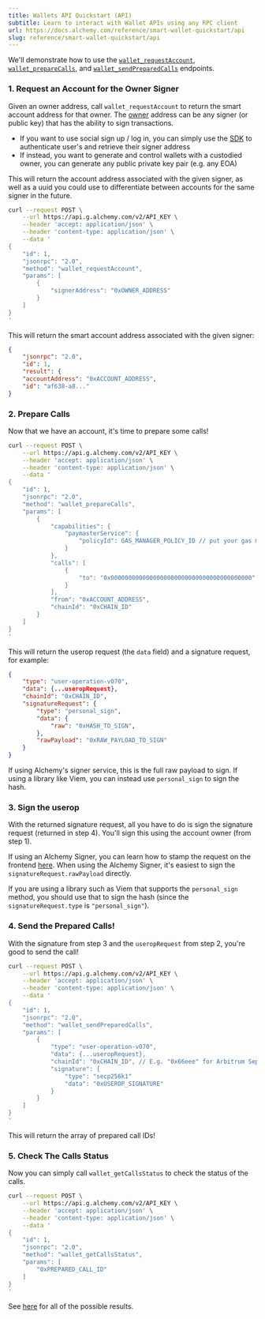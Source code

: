 ```yaml
---
title: Wallets API Quickstart (API)
subtitle: Learn to interact with Wallet APIs using any RPC client
url: https://docs.alchemy.com/reference/smart-wallet-quickstart/api
slug: reference/smart-wallet-quickstart/api
---
```


We'll demonstrate how to use the [`wallet_requestAccount`](/docs/wallets/api/smart-wallets/wallet-api-endpoints/wallet-api-endpoints/wallet-request-account), [`wallet_prepareCalls`](/docs/wallets/api/smart-wallets/wallet-api-endpoints/wallet-api-endpoints/wallet-prepare-calls), and [`wallet_sendPreparedCalls`](/docs/wallets/api/smart-wallets/wallet-api-endpoints/wallet-api-endpoints/wallet-send-prepared-calls) endpoints.

### 1. Request an Account for the Owner Signer

Given an owner address, call `wallet_requestAccount` to return the smart account address for that owner. The [owner](/docs/wallets/concepts/smart-account-signer) address can be any signer (or public key) that has the ability to sign transactions.

- If you want to use social sign up / log in, you can simply use the [SDK](/docs/wallets/react/getting-started) to authenticate user's and retrieve their signer address
- If instead, you want to generate and control wallets with a custodied owner, you can generate any public private key pair (e.g. any EOA)

This will return the account address associated with the given signer, as well as a uuid you could use to differentiate between accounts for the same signer in the future.

```bash
curl --request POST \
    --url https://api.g.alchemy.com/v2/API_KEY \
    --header 'accept: application/json' \
    --header 'content-type: application/json' \
    --data '
{
    "id": 1,
    "jsonrpc": "2.0",
    "method": "wallet_requestAccount",
    "params": [
        {
            "signerAddress": "0xOWNER_ADDRESS"
        }
    ]
}
'
```

This will return the smart account address associated with the given signer:

```json
{
    "jsonrpc": "2.0",
    "id": 1,
    "result": {
    "accountAddress": "0xACCOUNT_ADDRESS",
    "id": "af638-a8..."
}
```

### 2. Prepare Calls

Now that we have an account, it's time to prepare some calls!

```bash
curl --request POST \
    --url https://api.g.alchemy.com/v2/API_KEY \
    --header 'accept: application/json' \
    --header 'content-type: application/json' \
    --data '
{
    "id": 1,
    "jsonrpc": "2.0",
    "method": "wallet_prepareCalls",
    "params": [
        {
            "capabilities": {
                "paymasterService": {
                    "policyId": GAS_MANAGER_POLICY_ID // put your gas manager policy ID here
                }
            },
            "calls": [
                {
                    "to": "0x0000000000000000000000000000000000000000"
                }
            ],
            "from": "0xACCOUNT_ADDRESS",
            "chainId": "0xCHAIN_ID"
        }
    ]
}
'
```

This will return the userop request (the `data` field) and a signature request, for example:

```json
{
    "type": "user-operation-v070",
    "data": {...useropRequest},
    "chainId": "0xCHAIN_ID",
    "signatureRequest": {
        "type": "personal_sign",
        "data": {
            "raw": "0xHASH_TO_SIGN",
        },
        "rawPayload": "0xRAW_PAYLOAD_TO_SIGN"
    }
}
```

If using Alchemy's signer service, this is the full raw payload to sign.
If using a library like Viem, you can instead use `personal_sign` to sign the hash.

### 3. Sign the userop

With the returned signature request, all you have to do is sign the signature request (returned in step 4). You'll sign this using the account owner (from step 1).

If using an Alchemy Signer, you can learn how to stamp the request on the frontend [here](/docs/reference/how-to-stamp-requests). When using the Alchemy Signer, it's easiest to sign the `signatureRequest.rawPayload` directly.

If you are using a library such as Viem that supports the `personal_sign` method, you should use that to sign the hash (since the `signatureRequest.type` is `"personal_sign"`).

### 4. Send the Prepared Calls!

With the signature from step 3 and the `useropRequest` from step 2, you're good to send the call!

```bash
curl --request POST \
    --url https://api.g.alchemy.com/v2/API_KEY \
    --header 'accept: application/json' \
    --header 'content-type: application/json' \
    --data '
{
    "id": 1,
    "jsonrpc": "2.0",
    "method": "wallet_sendPreparedCalls",
    "params": [
        {
            "type": "user-operation-v070",
            "data": {...useropRequest},
            "chainId": "0xCHAIN_ID", // E.g. "0x66eee" for Arbitrum Sepolia
            "signature": {
                "type": "secp256k1"
                "data": "0xUSEROP_SIGNATURE"
            }
        }
    ]
}
'
```

This will return the array of prepared call IDs!

### 5. Check The Calls Status

Now you can simply call `wallet_getCallsStatus` to check the status of the calls.

```bash
curl --request POST \
    --url https://api.g.alchemy.com/v2/API_KEY \
    --header 'accept: application/json' \
    --header 'content-type: application/json' \
    --data '
{
    "id": 1,
    "jsonrpc": "2.0",
    "method": "wallet_getCallsStatus",
    "params": [
        "0xPREPARED_CALL_ID"
    ]
}
'
```

See [here](/docs/wallets/api/smart-wallets/wallet-api-endpoints/wallet-api-endpoints/wallet-get-calls-status) for all of the possible results.

